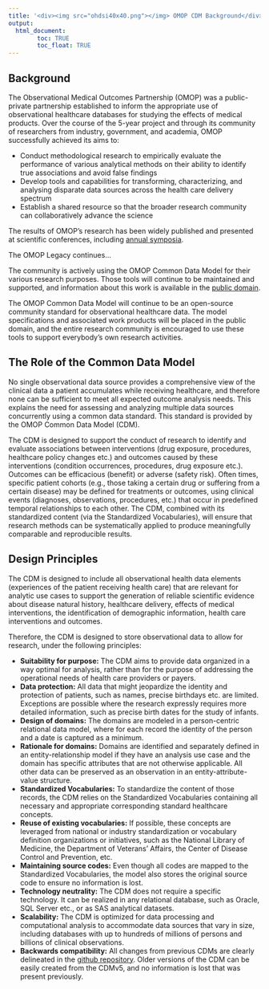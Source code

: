 ```yaml
---
title: '<div><img src="ohdsi40x40.png"></img> OMOP CDM Background</div>'
output: 
  html_document:
        toc: TRUE
        toc_float: TRUE
---
```


## Background
The Observational Medical Outcomes Partnership (OMOP) was a public-private partnership established to inform the appropriate use of observational healthcare databases for studying the effects of medical products. Over the course of the 5-year project and through its community of researchers from industry, government, and academia, OMOP successfully achieved its aims to:

  - Conduct methodological research to empirically evaluate the performance of various analytical methods on their ability to identify true associations and avoid false findings 
  - Develop tools and capabilities for transforming, characterizing, and analysing disparate data sources across the health care delivery spectrum 
  - Establish a shared resource so that the broader research community can collaboratively advance the science 

The results of OMOP's research has been widely published and presented at scientific conferences, including [annual symposia](https://www.ohdsi.org/2021-ohdsi-global-symposium-info/).

The OMOP Legacy continues...

The community is actively using the OMOP Common Data Model for their various research purposes. Those tools will continue to be maintained and supported, and information about this work is available in the [public domain](http://www.github.com/ohdsi).

The OMOP Common Data Model will continue to be an open-source community standard for observational healthcare data. The model specifications and associated work products will be placed in the public domain, and the entire research community is encouraged to use these tools to support everybody's own research activities.

## The Role of the Common Data Model

No single observational data source provides a comprehensive view of the clinical data a patient accumulates while receiving healthcare, and therefore none can be sufficient to meet all expected outcome analysis needs. This explains the need for assessing and analyzing multiple data sources concurrently using a common data standard. This standard is provided by the OMOP Common Data Model (CDM). 

The CDM is designed to support the conduct of research to identify and evaluate associations between interventions (drug exposure, procedures, healthcare policy changes etc.) and outcomes caused by these interventions (condition occurrences, procedures, drug exposure etc.). Outcomes can be efficacious (benefit) or adverse (safety risk). Often times, specific patient cohorts (e.g., those taking a certain drug or suffering from a certain disease) may be defined for treatments or outcomes, using clinical events (diagnoses, observations, procedures, etc.) that occur in predefined temporal relationships to each other. The CDM, combined with its standardized content (via the Standardized Vocabularies), will ensure that research methods can be systematically applied to produce meaningfully comparable and reproducible results.

## Design Principles

The CDM is designed to include all observational health data elements (experiences of the patient receiving health care) that are relevant for analytic use cases to support the generation of reliable scientific evidence about disease natural history, healthcare delivery, effects of medical interventions, the identification of demographic information, health care interventions and outcomes. 

Therefore, the CDM is designed to store observational data to allow for research, under the following principles:  
 
  - **Suitability for purpose:** The CDM aims to provide data organized in a way optimal for analysis, rather than for the purpose of addressing the operational needs of health care providers or payers. 
  - **Data protection:** All data that might jeopardize the identity and protection of patients, such as names, precise birthdays etc. are limited. Exceptions are possible where the research expressly requires more detailed information, such as precise birth dates for the study of infants.
  - **Design of domains:** The domains are modeled in a person-centric relational data model, where for each record the identity of the person and a date is captured as a minimum.
  - **Rationale for domains:** Domains are identified and separately defined in an entity-relationship model if they have an analysis use case and the domain has specific attributes that are not otherwise applicable.  All other data can be preserved as an observation in an entity-attribute-value structure.
  - **Standardized Vocabularies:** To standardize the content of those records, the CDM relies on the Standardized Vocabularies containing all necessary and appropriate corresponding standard healthcare concepts.
  - **Reuse of existing vocabularies:** If possible, these concepts are leveraged from national or industry standardization or vocabulary definition organizations or initiatives, such as the National Library of Medicine, the Department of Veterans' Affairs, the Center of Disease Control and Prevention, etc.
  - **Maintaining source codes:** Even though all codes are mapped to the Standardized Vocabularies, the model also stores the original source code to ensure no information is lost.
  - **Technology neutrality:** The CDM does not require a specific technology. It can be realized in any relational database, such as Oracle, SQL Server etc., or as SAS analytical datasets.
  - **Scalability:** The CDM is optimized for data processing and computational analysis to accommodate data sources that vary in size, including databases with up to hundreds of millions of persons and billions of clinical observations.
  - **Backwards compatibility:** All changes from previous CDMs are clearly delineated in the [github repository](https://github.com/OHDSI/CommonDataModel). Older versions of the CDM can be easily created from the CDMv5, and no information is lost that was present previously.
